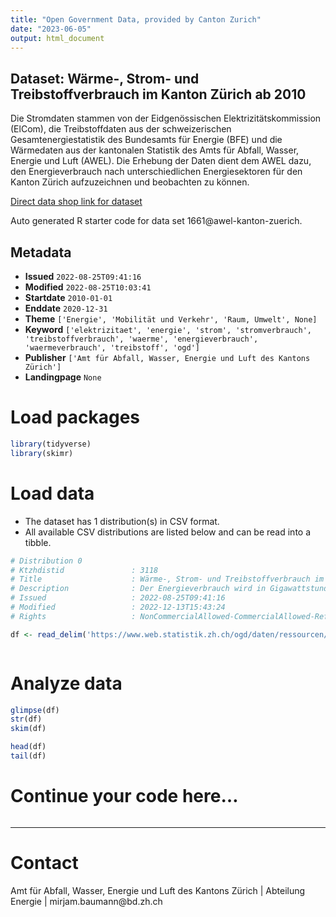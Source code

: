 ```yaml
---
title: "Open Government Data, provided by Canton Zurich"
date: "2023-06-05"
output: html_document
---
```


## Dataset: Wärme-, Strom- und Treibstoffverbrauch im Kanton Zürich ab 2010

Die Stromdaten stammen von der Eidgenössischen Elektrizitätskommission (ElCom), die Treibstoffdaten aus der schweizerischen Gesamtenergiestatistik des Bundesamts für Energie (BFE) und die Wärmedaten aus der kantonalen Statistik des Amts für Abfall, Wasser, Energie und Luft (AWEL). Die Erhebung der Daten dient dem AWEL dazu, den Energieverbrauch nach unterschiedlichen Energiesektoren für den Kanton Zürich aufzuzeichnen und beobachten zu können. 

[Direct data shop link for dataset](https://www.zh.ch/de/politik-staat/opendata.zhweb-noredirect.zhweb-cache.html#/datasets/1661@awel-kanton-zuerich)

Auto generated R starter code for data set 1661@awel-kanton-zuerich.

## Metadata

- **Issued** `2022-08-25T09:41:16`
- **Modified** `2022-08-25T10:03:41`
- **Startdate** `2010-01-01`
- **Enddate** `2020-12-31`
- **Theme** `['Energie', 'Mobilität und Verkehr', 'Raum, Umwelt', None]`
- **Keyword** `['elektrizitaet', 'energie', 'strom', 'stromverbrauch', 'treibstoffverbrauch', 'waerme', 'energieverbrauch', 'waermeverbrauch', 'treibstoff', 'ogd']`
- **Publisher** `['Amt für Abfall, Wasser, Energie und Luft des Kantons Zürich']`
- **Landingpage** `None`


# Load packages

```r

library(tidyverse)
library(skimr)

```

# Load data

-   The dataset has 1 distribution(s) in CSV format.
-   All available CSV distributions are listed below and can be read into a tibble.

```r

# Distribution 0
# Ktzhdistid               : 3118
# Title                    : Wärme-, Strom- und Treibstoffverbrauch im Kanton Zürich
# Description              : Der Energieverbrauch wird in Gigawattstunden (GWh) ausgewiesen. Dabei wird unterschieden zwischen den Energiesektoren Wärme, Strom und Treibstoff.
# Issued                   : 2022-08-25T09:41:16
# Modified                 : 2022-12-13T15:43:24
# Rights                   : NonCommercialAllowed-CommercialAllowed-ReferenceRequired

df <- read_delim('https://www.web.statistik.zh.ch/ogd/daten/ressourcen/KTZH_00001661_00003118.csv')



```

# Analyze data

```r

glimpse(df)
str(df)
skim(df)

head(df)
tail(df)

```

# Continue your code here...

```r

```

------------------------------------------------------------------------

# Contact

Amt für Abfall, Wasser, Energie und Luft des Kantons Zürich | Abteilung Energie | mirjam.baumann@bd.zh.ch
